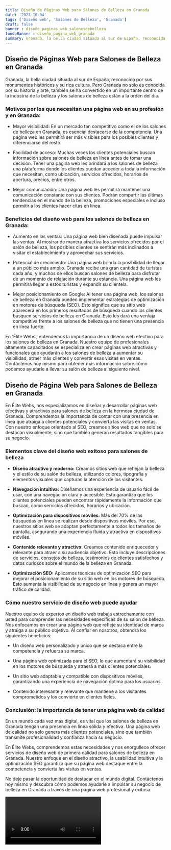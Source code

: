 ```yaml
---
title: Diseño de Páginas Web para Salones de Belleza en Granada
date: '2023-10-04'
tags: ['Diseño web', 'Salones de Belleza', 'Granada']
draft: false
banner : diseño_paginas_web_salonesdebelleza
fondoBanner : diseño_pagina_web_granada
summary: Granada, la bella ciudad situada al sur de España, reconocida por sus monumentos históricos y su rica cultura. Pero Granada no solo es conocida por su historia y arte, también se ha convertido en un importante centro de la industria de la belleza y los salones de belleza están a la orden del día. 
---
```


## Diseño de Páginas Web para Salones de Belleza en Granada

Granada, la bella ciudad situada al sur de España, reconocida por sus monumentos históricos y su rica cultura. Pero Granada no solo es conocida por su historia y arte, también se ha convertido en un importante centro de la industria de la belleza y los salones de belleza están a la orden del día. 

### Motivos por los que necesitan una página web en su profesión y en Granada:

- Mayor visibilidad: En un mercado tan competitivo como el de los salones de belleza en Granada, es esencial destacarse de la competencia. Una página web les permitirá ser más visibles para los posibles clientes y diferenciarse del resto.

- Facilidad de acceso: Muchas veces los clientes potenciales buscan información sobre salones de belleza en línea antes de tomar una decisión. Tener una página web les brindará a los salones de belleza una plataforma donde los clientes puedan acceder a toda la información que necesitan, como ubicación, servicios ofrecidos, horarios de apertura, precios, entre otros.

- Mejor comunicación: Una página web les permitirá mantener una comunicación constante con sus clientes. Podrán compartir las últimas tendencias en el mundo de la belleza, promociones especiales e incluso permitir a los clientes hacer citas en línea.

### Beneficios del diseño web para los salones de belleza en Granada:

- Aumento en las ventas: Una página web bien diseñada puede impulsar las ventas. Al mostrar de manera atractiva los servicios ofrecidos por el salón de belleza, los posibles clientes se sentirán más inclinados a visitar el establecimiento y aprovechar sus servicios.

- Potencial de crecimiento: Una página web brinda la posibilidad de llegar a un público más amplio. Granada recibe una gran cantidad de turistas cada año, y muchos de ellos buscan salones de belleza para disfrutar de un momento de relajación durante su estancia. Una página web les permitirá llegar a estos turistas y expandir su clientela.

- Mejor posicionamiento en Google: Al tener una página web, los salones de belleza en Granada pueden implementar estrategias de optimización en motores de búsqueda (SEO). Esto significa que su sitio web aparecerá en los primeros resultados de búsqueda cuando los clientes busquen servicios de belleza en Granada. Esto les dará una ventaja competitiva frente a los salones de belleza que no tienen una presencia en línea fuerte.

En 'Élite Webs', entendemos la importancia de un diseño web efectivo para los salones de belleza en Granada. Nuestro equipo de profesionales altamente capacitados se especializa en crear páginas web atractivas y funcionales que ayudarán a los salones de belleza a aumentar su visibilidad, atraer más clientes y convertir esas visitas en ventas. Contáctenos hoy mismo para obtener más información sobre cómo podemos ayudarle a llevar su salón de belleza al siguiente nivel.

<GifSeo />

<Cta />

## Diseño de Página Web para Salones de Belleza en Granada

En Élite Webs, nos especializamos en diseñar y desarrollar páginas web efectivas y atractivas para salones de belleza en la hermosa ciudad de Granada. Comprendemos la importancia de contar con una presencia en línea que atraiga a clientes potenciales y convierta las visitas en ventas. Con nuestro enfoque orientado al SEO, creamos sitios web que no solo se destacan visualmente, sino que también generan resultados tangibles para su negocio.

### Elementos clave del diseño web exitoso para salones de belleza

- **Diseño atractivo y moderno:** Creamos sitios web que reflejan la belleza y el estilo de su salón de belleza, utilizando colores, tipografía y elementos visuales que capturan la atención de los visitantes.

- **Navegación intuitiva:** Diseñamos una experiencia de usuario fácil de usar, con una navegación clara y accesible. Esto garantiza que los clientes potenciales puedan encontrar rápidamente la información que buscan, como servicios ofrecidos, horarios y ubicación.

- **Optimización para dispositivos móviles:** Más del 70% de las búsquedas en línea se realizan desde dispositivos móviles. Por eso, nuestros sitios web se adaptan perfectamente a todos los tamaños de pantalla, asegurando una experiencia fluida y atractiva en dispositivos móviles.

- **Contenido relevante y atractivo:** Creamos contenido enriquecedor y relevante para atraer a su audiencia objetivo. Esto incluye descripciones de servicios, consejos de belleza, testimonios de clientes satisfechos y datos curiosos sobre el mundo de la belleza en Granada.

- **Optimización SEO:** Aplicamos técnicas de optimización SEO para mejorar el posicionamiento de su sitio web en los motores de búsqueda. Esto aumenta la visibilidad de su negocio en línea y genera un mayor tráfico de calidad.

### Cómo nuestro servicio de diseño web puede ayudar

Nuestro equipo de expertos en diseño web trabaja estrechamente con usted para comprender las necesidades específicas de su salón de belleza. Nos enfocamos en crear una página web que refleje su identidad de marca y atraiga a su público objetivo. Al confiar en nosotros, obtendrá los siguientes beneficios:

- Un diseño web personalizado y único que se destaca entre la competencia y refuerza su marca.

- Una página web optimizada para el SEO, lo que aumentará su visibilidad en los motores de búsqueda y atraerá a más clientes potenciales.

- Un sitio web adaptable y compatible con dispositivos móviles, garantizando una experiencia de navegación óptima para los usuarios.

- Contenido interesante y relevante que mantiene a los visitantes comprometidos y los convierte en clientes fieles.

### Conclusión: la importancia de tener una página web de calidad

En un mundo cada vez más digital, es vital que los salones de belleza en Granada tengan una presencia en línea sólida y efectiva. Una página web de calidad no solo genera más clientes potenciales, sino que también transmite profesionalidad y confianza hacia su negocio.

En Élite Webs, comprendemos estas necesidades y nos enorgullece ofrecer servicios de diseño web de primera calidad para salones de belleza en Granada. Nuestro enfoque en el diseño atractivo, la usabilidad intuitiva y la optimización SEO garantiza que su página web destaque entre la competencia y convierta las visitas en ventas.

No deje pasar la oportunidad de destacar en el mundo digital. Contáctenos hoy mismo y descubra cómo podemos ayudarle a impulsar su negocio de belleza en Granada a través de una página web profesional y exitosa.

<Video />

<CtaBot job='Salones de Belleza' city='Granada'/>

<Gmaps query='Granada+españa+maps' />